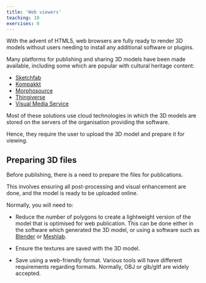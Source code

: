 ```yaml
---
title: 'Web viewers'
teaching: 10
exercises: 0
---
```



With the advent of HTML5, web browsers are fully ready to render 3D models 
without users needing to install any additional software or plugins. 

Many platforms for publishing and sharing 3D models have been made available, including some which are popular with cultural heritage content:

- [Sketchfab](https://sketchfab.com/)
- [Kompakkt](https://kompakkt.de/explore?locale=en)
- [Morphosource](https://www.morphosource.org/)
- [Thingiverse](https://en.wikipedia.org/wiki/Thingiverse)
- [Visual Media Service](https://visual.ariadne-infrastructure.eu/)

Most of these solutions use cloud technologies in which the 
3D models are stored on the servers of the organisation providing the software. 

Hence, they require the user to upload the 3D model and prepare it for viewing.

## Preparing 3D files 

Before publishing, there is a need to prepare the files for publications.

This involves ensuring all post-processing and visual enhancement are done,
and the model is ready to be uploaded online.


Normally, you will need to:

- Reduce the number of polygons to create a 
lightweight version of the model that is optimised 
for web publication. This can be done either in the software
which generated the 3D model, or using a software such as [Blender](https://www.blender.org/) or [Meshlab](https://www.meshlab.net/).

- Ensure the textures are saved with the 3D model.

- Save using a web-friendly format. Various tools will have
different requirements regarding formats. Normally, OBJ or glb/gltf
are widely accepted. 


